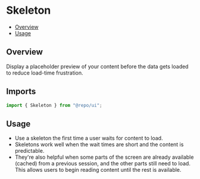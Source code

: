 

<Meta of={SkeletonStories} />

# Skeleton

- [Overview](#overview)
- [Usage](#usage)

## Overview

Display a placeholder preview of your content before the data gets loaded to reduce load-time frustration.

## Imports

```js
import { Skeleton } from "@repo/ui";
```

## Usage

- Use a skeleton the first time a user waits for content to load.
- Skeletons work well when the wait times are short and the content is predictable.
- They're also helpful when some parts of the screen are already available (cached) from a previous session, and the other parts still need to load. This allows users to begin reading content until the rest is available.
